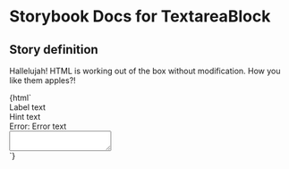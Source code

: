 

# Storybook Docs for TextareaBlock

<Meta title="govtnz-import/TextareaBlock" />

## Story definition

Hallelujah! HTML is working out of the box without modification.
How you like them apples?!

<Preview>
  <Story name="TextareaBlock" height="100px">
    {html`
      <div class="g-textareaBlock-form-group">
        <label class="g-textareaBlock-label"> Label text </label>
        <div class="g-textareaBlock-hint">Hint text</div>
        <div class="g-textareaBlock-error-message">
          <span class="g-textareaBlock-visually-hidden"> Error: </span> Error
          text
        </div>
        <textarea
          class="g-textareaBlock-textarea g-textareaBlock-textarea--width-30"
          name="example"
          autocomplete="example"
        ></textarea>
      </div>
    `}
  </Story>
</Preview>
